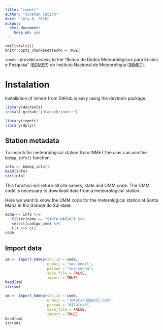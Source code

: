```yaml
---
title: "inmetr"
author: "Jonatan Tatsch"
date: "July 8, 2016"
output: 
  html_document: 
    keep_md: yes
---
```


```r0
rm(list=ls())
knitr::opts_chunk$set(echo = TRUE)
```

`inmetr` provide access to the "Banco de Dados Meteorológicos para Ensino e Pesquisa" ([BDMEP](http://www.inmet.gov.br/projetos/rede/pesquisa/)) do Instituto Nacional de Meteorologia ([INMET](http://www.inmet.gov.br)).



# Instalation

Installation of inmetr from GitHub is easy using the devtools package.

```r
library(devtools)
install_github('jdtatsch/inmetr')
```

```r
library(inmetr)
library(dplyr)
```

## Station metadata

To search for meteorological station from INMET the user can use the `bdmep_info()` function.

```r
info <- bdmep_info()
head(info)
str(info)
```

This function will return all site names, state and OMM code. The OMM code is necessary to download data from a meteorological station.

Here we want to know the OMM code for the meterological station at Santa Maria in Rio Grande do Sul state.

```r
code <- info %>% 
   filter(nome == "SANTA MARIA") %>%
   select(codigo_omm) %>%
   t() %>% c()
code
```

## Import data

```r
sm <- import_bdmep(stn_id = code, 
                   e_mail = "seu-email",
                   passwd = "sua-senha",
                   save_file = FALSE, 
                   import = TRUE)
head(sm)
str(sm)
```


```r
sm <- import_bdmep(stn_id = code, 
                   e_mail = "jdtatsch@gmail.com",
                   passwd = "d17ulev5",
                   save_file = FALSE, 
                   import = TRUE)
head(sm)
str(sm)
```



